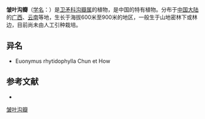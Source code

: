 {{Speciesbox
| name = 皱叶沟瓣
| status = 
| status_system = 
| image =
| genus = Glyptopetalum
| species = rhytidophyllum
| authority = (Chun et How) C. Y. Cheng
}}

'''皱叶沟瓣'''（[[学名|学名]]：{{lang|la|''Glyptopetalum rhytidophyllum''}}）是[[卫矛科|卫矛科]][[沟瓣属|沟瓣属]]的植物，是中国的特有植物。分布于[[中国大陆|中国大陆]]的[[广西|广西]]、[[云南|云南]]等地，生长于海拔600米至900米的地区，一般生于山地密林下或林边，目前尚未由人工引种栽培。

== 异名 ==
* Euonymus rhytidophylla Chun et How

== 参考文献 ==
<div class="references-small">
* {{cite web| url =http://www.bioinfo.cn/db05/KmzwSpecies.php?action=view&id=3128| title =皱叶沟瓣| work =《中国高等植物数据库全库》| publisher =中国科学院微生物研究所| author =昆明植物研究所| accessdate =2009-02-23| deadurl =yes| archiveurl =https://web.archive.org/web/20160305043307/http://www.bioinfo.cn/db05/KmzwSpecies.php?action=view&id=3128| archivedate =2016年3月5日| df =}}
</div>
{{Taxonbar|from=Q15226404}}

[[Category:沟瓣属|皱叶沟瓣]]


{{植物小作品}}